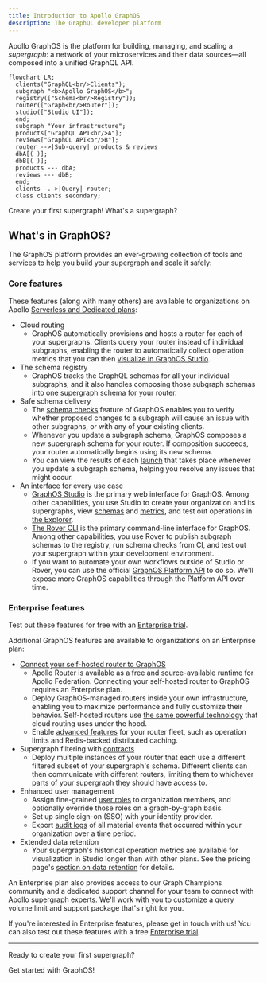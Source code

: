 ```yaml
---
title: Introduction to Apollo GraphOS
description: The GraphQL developer platform
---
```


Apollo GraphOS is the platform for building, managing, and scaling a _supergraph_: a network of your microservices and their data sources—all composed into a unified GraphQL API.

```mermaid
flowchart LR;
  clients("GraphQL<br/>Clients");
  subgraph "<b>Apollo GraphOS</b>";
  registry(["Schema<br/>Registry"]);
  router(["Graph<br/>Router"]);
  studio(["Studio UI"]);
  end;
  subgraph "Your infrastructure";
  products["GraphQL API<br/>A"];
  reviews["GraphQL API<br/>B"];
  router -->|Sub-query| products & reviews
  dbA[( )];
  dbB[( )];
  products --- dbA;
  reviews --- dbB;
  end;
  clients -.->|Query| router;
  class clients secondary;
```

<p>
  <ButtonLink
    colorScheme="navy"
    href="/graphos/quickstart/cloud/"
    style={{
      marginRight: '10px'
    }}
  >
    Create your first supergraph!
  </ButtonLink>
  <ButtonLink colorScheme="gray" href="/intro/platform/">
    What's a supergraph?
  </ButtonLink>
</p>

## What's in GraphOS?

The GraphOS platform provides an ever-growing collection of tools and services to help you build your supergraph and scale it safely:

### Core features

These features (along with many others) are available to organizations on Apollo [Serverless and Dedicated plans](https://www.apollographql.com/pricing/):

- Cloud routing
  - GraphOS automatically provisions and hosts a router for each of your supergraphs. Clients query your router instead of individual subgraphs, enabling the router to automatically collect operation metrics that you can then [visualize in GraphOS Studio](./metrics/).
- The schema registry
  - GraphOS tracks the GraphQL schemas for all your individual subgraphs, and it also handles composing those subgraph schemas into one supergraph schema for your router.
- Safe schema delivery
  - The [schema checks](./delivery/schema-checks/) feature of GraphOS enables you to verify whether proposed changes to a subgraph will cause an issue with other subgraphs, or with any of your existing clients.
  - Whenever you update a subgraph schema, GraphOS composes a new supergraph schema for your router. If composition succeeds, your router automatically begins using its new schema.
  - You can view the results of each [launch](./delivery/launches/) that takes place whenever you update a subgraph schema, helping you resolve any issues that might occur.
- An interface for every use case
  - [GraphOS Studio](https://studio.apollographql.com?referrer=docs-content) is the primary web interface for GraphOS. Among other capabilities, you use Studio to create your organization and its supergraphs, view [schemas](./graphs/studio-features/#the-schema-page) and [metrics](./metrics/), and test out operations in [the Explorer](./explorer/).
  - [The Rover CLI](/rover/getting-started/) is the primary command-line interface for GraphOS. Among other capabilities, you use Rover to publish subgraph schemas to the registry, run schema checks from CI, and test out your supergraph within your development environment.
  - If you want to automate your own workflows outside of Studio or Rover, you can use the official [GraphOS Platform API](./platform-api) to do so. We'll expose more GraphOS capabilities through the Platform API over time.

### Enterprise features

<Tip>

Test out these features for free with an [Enterprise trial](./org/plans/#enterprise-trials).

</Tip>

Additional GraphOS features are available to organizations on an Enterprise plan:

- [Connect your self-hosted router to GraphOS](./quickstart/self-hosted/)
  - Apollo Router is available as a free and source-available runtime for Apollo Federation. Connecting your self-hosted router to GraphOS requires an Enterprise plan.
  - Deploy GraphOS-managed routers inside your own infrastructure, enabling you to maximize performance and fully customize their behavior. Self-hosted routers use [the same powerful technology](/router/) that cloud routing uses under the hood.
  - Enable [advanced features](/router/enterprise-features/) for your router fleet, such as operation limits and Redis-backed distributed caching.
- Supergraph filtering with [contracts](./delivery/contracts/)
  - Deploy multiple instances of your router that each use a different filtered subset of your supergraph's schema. Different clients can then communicate with different routers, limiting them to whichever parts of your supergraph they should have access to.
- Enhanced user management
  - Assign fine-grained [user roles](./org/members/) to organization members, and optionally override those roles on a graph-by-graph basis.
  - Set up single sign-on (SSO) with your identity provider.
  - Export [audit logs](./org/audit-log/) of all material events that occurred within your organization over a time period.
- Extended data retention
  - Your supergraph's historical operation metrics are available for visualization in Studio longer than with other plans. See the pricing page's [section on data retention](https://www.apollographql.com/pricing#data-retention) for details.

An Enterprise plan also provides access to our Graph Champions community and a dedicated support channel for your team to connect with Apollo supergraph experts. We'll work with you to customize a query volume limit and support package that's right for you.

If you're interested in Enterprise features, please <TrackableLink href="https://www.apollographql.com/contact-sales" eventName="content_contact_sales">get in touch with us</TrackableLink>! You can also test out these features with a free [Enterprise trial](./org/plans/#enterprise-trials).

---

Ready to create your first supergraph?

<ButtonLink colorScheme="navy" href="/graphos/quickstart/cloud/">
  Get started with GraphOS!
</ButtonLink>
